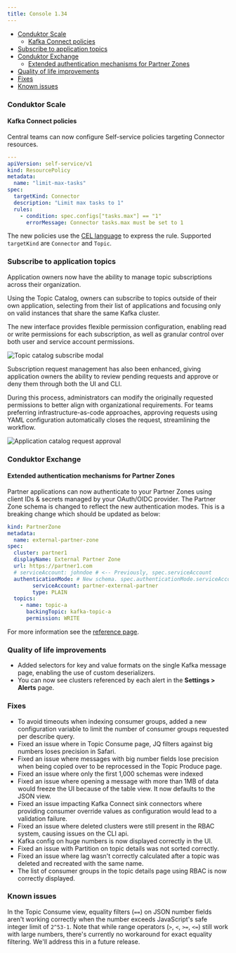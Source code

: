 ```yaml
---
title: Console 1.34
---
```


- [Conduktor Scale](#conduktor-scale)
  - [Kafka Connect policies](#kafka-connect-policies)
- [Subscribe to application topics](#subscribe-to-application-topics)
- [Conduktor Exchange](#conduktor-exchange)
  - [Extended authentication mechanisms for Partner Zones](#extended-authentication-mechanisms-for-partner-zones)
- [Quality of life improvements](#quality-of-life-improvements)
- [Fixes](#fixes)
- [Known issues](#known-issues)

### Conduktor Scale

#### Kafka Connect policies

Central teams can now configure Self-service policies targeting Connector resources.

```yaml
---
apiVersion: self-service/v1
kind: ResourcePolicy
metadata:
  name: "limit-max-tasks"
spec:
  targetKind: Connector
  description: "Limit max tasks to 1"
  rules:
    - condition: spec.configs["tasks.max"] == "1"
      errorMessage: Connector tasks.max must be set to 1
```

The new policies use the [CEL language](https://cel.dev) to express the rule. Supported `targetKind` are `Connector` and `Topic`.

### Subscribe to application topics

Application owners now have the ability to manage topic subscriptions across their organization.

Using the Topic Catalog, owners can subscribe to topics outside of their own application, selecting from their list of applications and focusing only on valid instances that share the same Kafka cluster.

The new interface provides flexible permission configuration, enabling read or write permissions for each subscription, as well as granular control over both user and service account permissions.

![Topic catalog subscribe modal](/images/changelog/platform/v34/topic-catalog-subscribe.png)

Subscription request management has also been enhanced, giving application owners the ability to review pending requests and approve or deny them through both the UI and CLI.

During this process, administrators can modify the originally requested permissions to better align with organizational requirements. For teams preferring infrastructure-as-code approaches, approving requests using YAML configuration automatically closes the request, streamlining the workflow.

![Application catalog request approval](/images/changelog/platform/v34/app-catalog-request.png)

### Conduktor Exchange

#### Extended authentication mechanisms for Partner Zones

Partner applications can now authenticate to your Partner Zones using client IDs & secrets managed by your OAuth/OIDC provider. The Partner Zone schema is changed to reflect the new authentication modes. This is a breaking change which should be updated as below:

```yaml
kind: PartnerZone
metadata:
  name: external-partner-zone
spec:
  cluster: partner1
  displayName: External Partner Zone
  url: https://partner1.com
  # serviceAccount: johndoe # <-- Previously, spec.serviceAccount
  authenticationMode: # New schema. spec.authenticationMode.serviceAccount , and, spec.authenticationMode.type of PLAIN or OAUTHBEARER
        serviceAccount: partner-external-partner
        type: PLAIN
  topics:
    - name: topic-a
      backingTopic: kafka-topic-a
      permission: WRITE
```

For more information see the [reference page](/guide/reference/console-reference#partner-zones).

### Quality of life improvements

- Added selectors for key and value formats on the single Kafka message page, enabling the use of custom deserializers.
- You can now see clusters referenced by each alert in the **Settings > Alerts** page.

### Fixes

- To avoid timeouts when indexing consumer groups, added a new configuration variable to limit the number of consumer groups requested per describe query.
- Fixed an issue where in Topic Consume page, JQ filters against big numbers loses precision in Safari.
- Fixed an issue where messages with big number fields lose precision when being copied over to be reprocessed in the Topic Produce page.
- Fixed an issue where only the first 1,000 schemas were indexed
- Fixed an issue where opening a message with more than 1MB of data would freeze the UI because of the table view. It now defaults to the JSON view.
- Fixed an issue impacting Kafka Connect sink connectors where providing consumer override values as configuration would lead to a validation failure.
- Fixed an issue where deleted clusters were still present in the RBAC system, causing issues on the CLI api.
- Kafka config on huge numbers is now displayed correctly in the UI.
- Fixed an issue with Partition on topic details was not sorted correctly.
- Fixed an issue where lag wasn't correctly calculated after a topic was deleted and recreated with the same name.
- The list of consumer groups in the topic details page using RBAC is now correctly displayed.

### Known issues

In the Topic Consume view, equality filters (`==`) on JSON number fields aren't working correctly when the number exceeds JavaScript's safe integer limit of `2^53-1`. Note that while range operators (`>`, `<`, `>=`, `<=`) still work with large numbers, there's currently no workaround for exact equality filtering. We'll address this in a future release.
